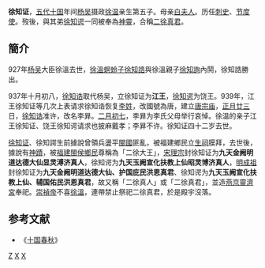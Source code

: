 '''徐知证'''，[[五代十国|五代十国]]年间[[杨吴|杨吴]]摄政[[徐温|徐温]]亲生第五子。母亲[[白夫人_(徐温)|白夫人]]。历任[[刺史|刺史]]、[[节度使|节度使]]。歿後，與其弟[[徐知谔|徐知谔]]一同被奉為[[神靈|神靈]]，合稱[[二徐真君|二徐真君]]。

==簡介==
927年[[杨吴|杨吴]]大臣徐溫去世，[[徐溫|徐溫]][[螟蛉子|螟蛉子]][[徐知誥|徐知誥]]與徐溫親子[[徐知詢|徐知詢]]內鬨，徐知誥勝出。

937年十月初八，[[徐知诰|徐知诰]]取代杨吴，立徐知证为'''江王'''，[[徐知谔|徐知谔]]为饶王。939年，江王徐知证等几次上表请求徐知诰恢复[[李姓|李姓]]，改國號為唐，建立[[唐|唐]][[宗庙|宗庙]]，[[正月廿三|正月廿三]]日，[[徐知诰|徐知诰]]准许，改名李昪。[[二月初七|二月初七]]，李昪为李氏父母举行哀悼。徐温的亲子江王徐知证、饶王徐知谔请求也披麻戴孝；李昪不许。徐知证四十二岁去世。

[[徐知证|徐知证]]、徐知諤生前據說曾領兵盪平[[閩國|閩國]]匪亂，被福建鄉民立[[生祠|生祠]]膜拜，去世後，據說有[[神蹟|神蹟]]，被[[福建|福建]][[閩侯|閩侯]][[鄉民|鄉民]]尊稱為「二徐大王」，[[宋理宗|宋理宗]]封徐知证为'''九天金阙明道达德大仙显灵溥济真人'''，徐知谔为'''九天玉阙宣化扶教上仙昭灵博济真人'''，[[明成祖|明成祖]]封徐知证为'''九天金阙明道达德大仙、护国庇民洪恩真君'''、徐知谔为'''九天玉阙宣化扶教上仙、辅国佑民洪恩真君'''，故又稱「二徐真人」或「二徐真君」，並造[[燕京靈濟宮|燕京靈濟宮]]奉祀。[[崇禎帝|崇禎帝]]不喜[[徐溫|徐溫]]，連帶禁止祭祀二徐真君，於是殿宇沒落。

== 参考文献 ==
*《[[十国春秋|十国春秋]]》

[[Category:徐姓|Z]]
[[Category:中国人物神|X]]
[[Category:五代十国政治人物|X]]